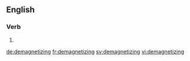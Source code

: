 ==English==

===Verb===
{{head|en|present participle}}

# {{present participle of|demagnetize|lang=en|nocat=1}}

[[de:demagnetizing]]
[[fr:demagnetizing]]
[[sv:demagnetizing]]
[[vi:demagnetizing]]